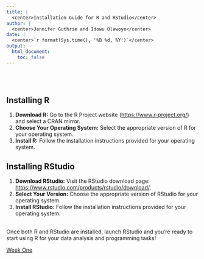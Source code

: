 ```yaml
---
title: |
  <center>Installation Guide for R and RStudio</center>
author: |
  <center>Jennifer Guthrie and Idowu Olawoye</center>
date: |
  <center>`r format(Sys.time(), '%B %d, %Y')`</center>
output: 
  html_document:
    toc: false
---
```


<br><br>

## Installing R<br>

1. **Download R:** Go to the R Project website (<https://www.r-project.org/>) and select a CRAN mirror.<br>
2. **Choose Your Operating System:** Select the appropriate version of R for your operating system.<br>
3. **Install R:** Follow the installation instructions provided for your operating system.<br>

## Installing RStudio<br>

1. **Download RStudio:** Visit the RStudio download page: <https://www.rstudio.com/products/rstudio/download/>.<br>
2. **Select Your Version:** Choose the appropriate version of RStudio for your operating system.<br>
3. **Install RStudio:** Follow the installation instructions provided for your operating system.<br><br>

Once both R and RStudio are installed, launch RStudio and you're ready to start using R for your data analysis and programming tasks!

[Week One](.\docs\Week_One-Intro_to_R.nb.html)
